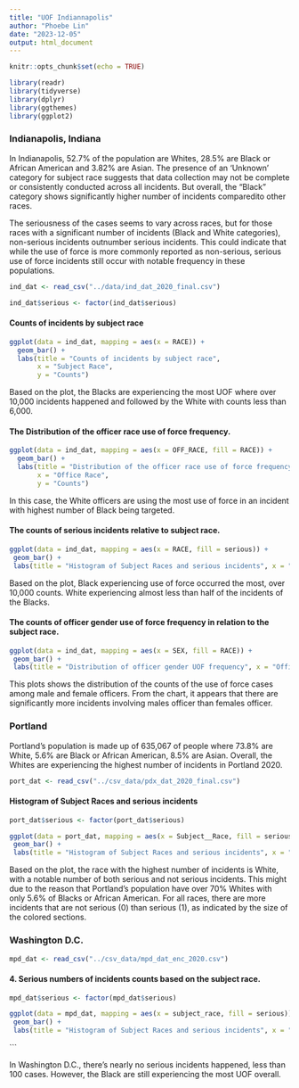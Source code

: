 ```yaml
---
title: "UOF Indiannapolis"
author: "Phoebe Lin"
date: "2023-12-05"
output: html_document
---
```


```r
knitr::opts_chunk$set(echo = TRUE)
```

```r
library(readr)
library(tidyverse)
library(dplyr)
library(ggthemes)
library(ggplot2)

```

### Indianapolis, Indiana

In Indianapolis, 52.7% of the population are Whites, 28.5% are Black or African American and 3.82% are Asian. The presence of an 'Unknown' category for subject race suggests that data collection may not be complete or consistently conducted across all incidents. But overall, the "Black" category shows significantly higher number of incidents comparedito other races.

The seriousness of the cases seems to vary across races, but for those races with a significant number of incidents (Black and White categories), non-serious incidents outnumber serious incidents. This could indicate that while the use of force is more commonly reported as non-serious, serious use of force incidents still occur with notable frequency in these populations.

```r
ind_dat <- read_csv("../data/ind_dat_2020_final.csv")

ind_dat$serious <- factor(ind_dat$serious)
```


#### Counts of incidents by subject race

```r
ggplot(data = ind_dat, mapping = aes(x = RACE)) +
  geom_bar() +
  labs(title = "Counts of incidents by subject race",
       x = "Subject Race",
       y = "Counts")
```
Based on the plot, the Blacks are experiencing the most UOF where over 10,000 incidents happened and followed by the White with counts less than 6,000. 


#### The Distribution of the officer race use of force frequency.

```r

ggplot(data = ind_dat, mapping = aes(x = OFF_RACE, fill = RACE)) +
  geom_bar() +
  labs(title = "Distribution of the officer race use of force frequency",
       x = "Office Race",
       y = "Counts")

```
In this case, the White officers are using the most use of force in an incident with highest number of Black being targeted. 

#### The counts of serious incidents relative to subject race. 

```r
ggplot(data = ind_dat, mapping = aes(x = RACE, fill = serious)) +
 geom_bar() +
 labs(title = "Histogram of Subject Races and serious incidents", x = "Subject Race", y = "Count")
```
Based on the plot, Black experiencing use of force occurred the most, over 10,000 counts. White experiencing almost less than half of the incidents of the Blacks. 

#### The counts of officer gender use of force frequency in relation to the subject race.

```r

ggplot(data = ind_dat, mapping = aes(x = SEX, fill = RACE)) +
 geom_bar() +
 labs(title = "Distribution of officer gender UOF frequency", x = "Officer gender", y = "Count")


```
This plots shows the distribution of the counts of the use of force cases among male and female officers. From the chart, it appears that there are significantly more incidents involving males officer than females officer.

### Portland

Portland's population is made up of 635,067 of people where 73.8% are White, 5.6% are Black or African American, 8.5% are Asian. Overall, the Whites are experiencing the highest number of incidents in Portland 2020.  


```r

port_dat <- read_csv("../csv_data/pdx_dat_2020_final.csv")

```

#### Histogram of Subject Races and serious incidents

```r

port_dat$serious <- factor(port_dat$serious)

ggplot(data = port_dat, mapping = aes(x = Subject__Race, fill = serious)) +
 geom_bar() +
 labs(title = "Histogram of Subject Races and serious incidents", x = "Subject Race", y = "Count")
```

Based on the plot, the race with the highest number of incidents is White, with a notable number of both serious and not serious incidents. This might due to the reason that Portland's population have over 70% Whites with only 5.6% of Blacks or African American. For all races, there are more incidents that are not serious (0) than serious (1), as indicated by the size of the colored sections.


### Washington D.C.

```r
mpd_dat <- read_csv("../csv_data/mpd_dat_enc_2020.csv")
```

#### 4. Serious numbers of incidents counts based on the subject race.
```r
mpd_dat$serious <- factor(mpd_dat$serious)

ggplot(data = mpd_dat, mapping = aes(x = subject_race, fill = serious)) +
 geom_bar() +
 labs(title = "Histogram of Subject Races and serious incidents", x = "Subject Race", y = "Count")
```
```

In Washington D.C., there's nearly no serious incidents happened, less than 100 cases. However, the Black are still experiencing the most UOF overall. 
